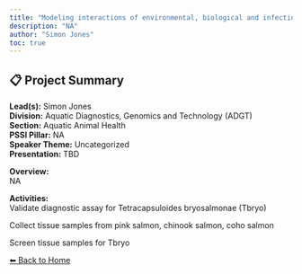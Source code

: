 ---
title: "Modeling interactions of environmental, biological and infectious factors with respect to production of Pacific salmon (Oncorhynchus spp.) at the Quinsam River hatchery"
description: "NA"
author: "Simon Jones"
toc: true
---

## 📋 Project Summary

**Lead(s):** Simon Jones  
**Division:** Aquatic Diagnostics, Genomics and Technology (ADGT)  
**Section:** Aquatic Animal Health  
**PSSI Pillar:** NA  
**Speaker Theme:** Uncategorized  
**Presentation:** TBD  

**Overview:**  
NA   

**Activities:**  
Validate diagnostic assay for Tetracapsuloides bryosalmonae (Tbryo)
Collect tissue samples from pink salmon, chinook salmon, coho salmon
Screen tissue samples for Tbryo

[⬅ Back to Home](../index.qmd)
